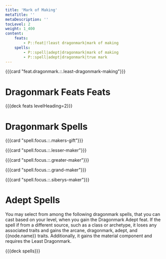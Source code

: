 ```yaml
---
title: 'Mark of Making'
metaTitle: ''
metaDescription: ''
tocLevel: 2
weight: 1_400
content:
    feats:
        - P::feat|!least dragonmark|mark of making
    spells:
        - P::spell|adept|dragonmark|mark of making
        - P::spell|adept|dragonmark|true mark
---
```


{{{card "feat.dragonmark.::.least-dragonmark-making"}}}

# Dragonmark Feats Feats

{{{deck feats levelHeading=2}}}

# Dragonmark Spells

{{{card "spell.focus.::.makers-gift"}}}

{{{card "spell.focus.::.lesser-maker"}}}

{{{card "spell.focus.::.greater-maker"}}}

{{{card "spell.focus.::.grand-maker"}}}

{{{card "spell.focus.::.siberys-maker"}}}

# Adept Spells

You may select from among the following dragonmark spells, that you can cast based on your level, when you gain the Dragonmark Adept feat. If the spell if from a different source, such as a class or archetype, it loses any associated traits and gains the arcane, dragonmark, adept, and {{node.name}} traits. Additionally, it gains the material component and requires the Least Dragonmark.

{{{deck spells}}}